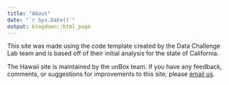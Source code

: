 ```yaml
---
title: "About"
date: "`r Sys.Date()`"
output: blogdown::html_page
---
```


This site was made using the code template created by the Data Challenge Lab team and is based off of their initial analysis for the state of California.

The Hawaii site is maintained by the unBox team. If you have any feedback, comments, or suggestions for improvements to this site, please [email us](mailto:isfoster96@gmail.com).

